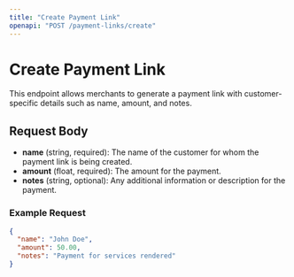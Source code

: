```yaml
---
title: "Create Payment Link"
openapi: "POST /payment-links/create"
---
```


# Create Payment Link

This endpoint allows merchants to generate a payment link with customer-specific details such as name, amount, and notes.

## Request Body

- **name** (string, required): The name of the customer for whom the payment link is being created.
- **amount** (float, required): The amount for the payment.
- **notes** (string, optional): Any additional information or description for the payment.

### Example Request

```json
{
  "name": "John Doe",
  "amount": 50.00,
  "notes": "Payment for services rendered"
}
